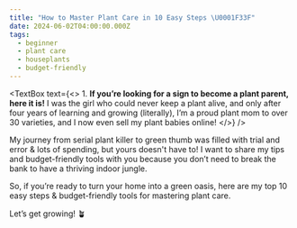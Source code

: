 ```yaml
---
title: "How to Master Plant Care in 10 Easy Steps \U0001F33F"
date: 2024-06-02T04:00:00.000Z
tags:
  - beginner
  - plant care
  - houseplants
  - budget-friendly
---
```


<CaptionedImage imgUrl="/10-best-living-room-indoor-plants-01.webp" />

<PullQuote text="&#x22;Gardening adds years to your life and life to your years.&#x22; " author="Unknown" />

<TextBox
  text={<>
    1. **If you’re looking for a sign to become a plant parent, here it is!** I was the girl who could never keep a plant alive, and only after four years of learning and growing (literally), I’m a proud plant mom to over 30 varieties, and I now even sell my plant babies online!
  </>}
/>

My journey from serial plant killer to green thumb was filled with trial and error & lots of spending, but yours doesn't have to! I want to share my tips and budget-friendly tools with you because you don’t need to break the bank to have a thriving indoor jungle.

So, if you’re ready to turn your home into a green oasis, here are my top 10 easy steps & budget-friendly tools for mastering plant care.

Let’s get growing! 🪴
